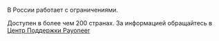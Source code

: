 <Cut title="почти везде">

В России работает с ограничениями.

Доступен в более чем 200 странах. За информацией обращайтесь в [Центр Поддержки Payoneer](https://payoneer-ru.custhelp.com/app/home)

</Cut>
